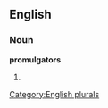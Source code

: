 
==English==

===Noun===
'''promulgators'''

# {{plural of|[[promulgator]]}}

[[Category:English plurals]]